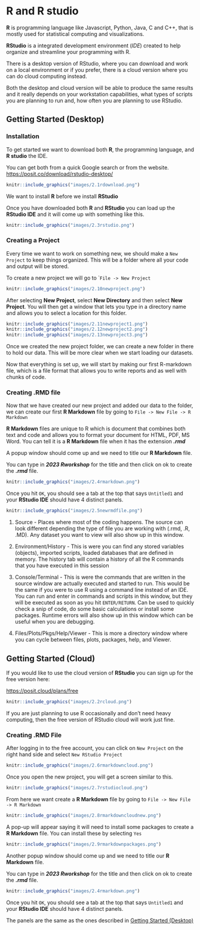 # R and R studio

**R** is programming language like Javascript, Python, Java, C and C++, that is mostly used for statistical computing and visualizations. 

**RStudio** is a integrated development environment (_IDE_) created to help organize and streamline your programming with R. 

There is a desktop version of RStudio, where you can download and work on a local environment or if you prefer, there is a cloud version where you can do cloud computing instead. 

Both the desktop and cloud version will be able to produce the same results and it really depends on your workstation capabilities, what types of scripts you are planning to run and, how often you are planning to use RStudio.

## Getting Started (Desktop)

### Installation

To get started we want to download both **R**, the programming language, and **R studio** the IDE.

You can get both from a quick Google search or from the website. <https://posit.co/download/rstudio-desktop/>

```r
knitr::include_graphics("images/2.1rdownload.png")
```
We want to install **R** before we install **RStudio**

Once you have downloaded both **R** and **RStudio** you can load up the **RStudio IDE** and it will come up with something like this.

```r
knitr::include_graphics("images/2.3rstudio.png")
```

### Creating a Project

Every time we want to work on something new, we should make a `New Project` to keep things organized. This will be a folder where all your code and output will be stored. 

To create a new project we will go to ``File -> New Project`

```r
knitr::include_graphics("images/2.10newproject.png")
```

After selecting **New Project**, select **New Directory** and then select **New Project**. You will then get a window that lets you type in a directory name and allows you to select a location for this folder. 

```r
knitr::include_graphics("images/2.11newproject1.png")
knitr::include_graphics("images/2.12newproject2.png")
knitr::include_graphics("images/2.13newproject3.png")
```


Once we created the new project folder, we can create a new folder in there to hold our data. This will be more clear when we start loading our datasets.

Now that everything is set up, we will start by making our first R-markdown file, which is a file format that allows you to write reports and as well with chunks of code. 

### Creating .RMD file

Now that we have created our new project and added our data to the folder, we can create our first **R Markdown** file by going to `File -> New File -> R Markdown`

**R Markdown** files are unique to R which is document that combines both text and code and allows you to format your document for HTML, PDF, MS Word. You can tell it is a **R Markdown** file when it has the extension **_.rmd_**

A popup window should come up and we need to title our **R Markdown** file.

You can type in **_2023 Rworkshop_** for the title and then click on ok to create the **_.rmd_** file. 

```r
knitr::include_graphics("images/2.4rmarkdown.png")
```

Once you hit `OK`, you should see a tab at the top that says `Untitled1` and your **RStudio IDE** should have 4 distinct panels.

```r
knitr::include_graphics("images/2.5newrmdfile.png")
```

1. Source - Places where most of the coding happens. The source can look different depending the type of file you are working with (.rmd, .R, .MD). Any dataset you want to view will also show up in this window. 

2. Environment/History - This is were you can find any stored variables (objects), imported scripts, loaded databases that are defined in memory. The history tab will contain a history of all the R commands that you have executed in this session

3. Console/Terminal - This is were the commands that are written in the source window are actually executed and started to run. This would be the same if you were to use R using a command line instead of an IDE. You can run and enter in commands and scripts in this window, but they will be executed as soon as you hit `ENTER/RETURN`. Can be used to quickly check a snip of code, do some basic calculations or install some packages. Runtime errors will also show up in this window which can be useful when you are debugging. 

4. Files/Plots/Pkgs/Help/Viewer - This is more a directory window where you can cycle between files, plots, packages, help, and Viewer. 

## Getting Started (Cloud)

If you would like to use the cloud version of **RStudio** you can sign up for the free version here:

<https://posit.cloud/plans/free>

```r
knitr::include_graphics("images/2.2rcloud.png")
```

If you are just planning to use R occasionally and don't need heavy computing, then the free version of RStudio cloud will work just fine. 

### Creating .RMD File

After logging in to the free account, you can click on `New Project` on the right hand side and select `New RStudio Project` 

```r
knitr::include_graphics("images/2.6rmarkdowncloud.png")
```

Once you open the new project, you will get a screen similar to this. 

```r
knitr::include_graphics("images/2.7rstudiocloud.png")
```

From here we want create a **R Markdown** file by going to `File -> New File -> R Markdown`

```r
knitr::include_graphics("images/2.8rmarkdowncloudnew.png")
```

A pop-up will appear saying it will need to install some packages to create a **R Markdown** file. You can install these by selecting `Yes`

```r
knitr::include_graphics("images/2.9rmarkdownpackages.png")
```

Another popup window should come up and we need to title our **R Markdown** file.

You can type in **_2023 Rworkshop_** for the title and then click on ok to create the **_.rmd_** file. 

```r
knitr::include_graphics("images/2.4rmarkdown.png")
```

Once you hit `OK`, you should see a tab at the top that says `Untitled1` and your **RStudio IDE** should have 4 distinct panels. 

The panels are the same as the ones described in [Getting Started (Desktop)]
